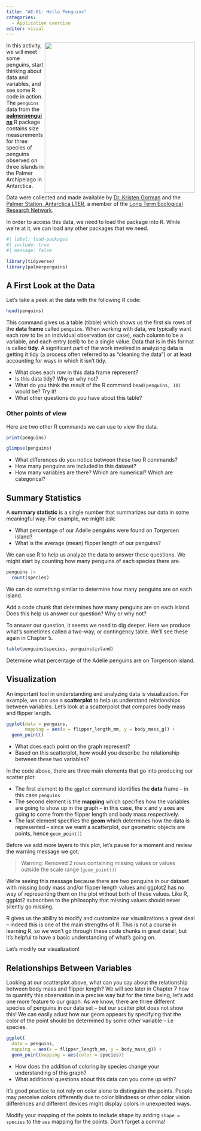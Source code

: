 ```yaml
---
title: "AE-01: Hello Penguins"
categories: 
  - Application exercise
editor: visual
---
```


![](https://raw.githubusercontent.com/quarto-dev/quarto-web/main/docs/get-started/hello/rstudio/lter_penguins.png){style="float:right;" fig-alt="Illustration of three species of Palmer Archipelago penguins: Chinstrap, Gentoo, and Adelie. Artwork by @allison_horst." width="401"}

In this activity, we will meet some penguins, start thinking about data and variables, and see some R code in action. The `penguins` data from the [**palmerpenguins**](https://allisonhorst.github.io/palmerpenguins "palmerpenguins R package") R package contains size measurements for three species of penguins observed on three islands in the Palmer Archipelago in Antarctica.

Data were collected and made available by [Dr. Kristen Gorman](https://www.uaf.edu/cfos/people/faculty/detail/kristen-gorman.php) and the [Palmer Station, Antarctica LTER](https://pallter.marine.rutgers.edu/), a member of the [Long Term Ecological Research Network](https://lternet.edu/).

In order to access this data, we need to load the package into R. While we're at it, we can load any other packages that we need.

```r
#| label: load-packages
#| include: true
#| message: false

library(tidyverse)
library(palmerpenguins)
```

## A First Look at the Data

Let's take a peek at the data with the following R code:

```r
head(penguins)
```

This command gives us a table (tibble) which shows us the first six rows of the **data frame** called `penguins`. When working with data, we typically want each row to be an individual observation (or case), each column to be a variable, and each entry (cell) to be a single value. Data that is in this format is called **tidy**. A significant part of the work involved in analyzing data is getting it tidy (a process often referred to as "cleaning the data") or at least accounting for ways in which it isn't tidy.

::: {.callout-note title="Questions" icon="false"}
-   What does each row in this data frame represent?
-   Is this data tidy? Why or why not?
-   What do you think the result of the R command `head(penguins, 10)` would be? Try it!
-   What other questions do you have about this table?
:::

### Other points of view

Here are two other R commands we can use to view the data.

```r
print(penguins)
```

```r
glimpse(penguins)
```

::: {.callout-note title="Questions" icon="false"}
-   What differences do you notice between these two R commands?
-   How many penguins are included in this dataset?
-   How many variables are there? Which are numerical? Which are categorical?
:::

## Summary Statistics

A **summary statistic** is a single number that summarizes our data in some meaningful way. For example, we might ask:

-   What percentage of our Adelie penguins were found on Torgersen island?
-   What is the average (mean) flipper length of our penguins?

We can use R to help us analyze the data to answer these questions. We might start by counting how many penguins of each species there are.

```r
penguins |>
  count(species)
```

We can do something similar to determine how many penguins are on each island.

::: {.callout-note title="Try It!" icon="false"}
Add a code chunk that determines how many penguins are on each island. Does this help us answer our question? Why or why not?
:::

To answer our question, it seems we need to dig deeper. Here we produce what's sometimes called a two-way, or contingency table. We'll see these again in Chapter 5.

```r
table(penguins$species, penguins$island)
```

::: {.callout-note title="Task" icon="false"}
Determine what percentage of the Adelie penguins are on Torgenson island.
:::

## Visualization

An important tool in understanding and analyzing data is visualization. For example, we can use a **scatterplot** to help us understand relationships between variables. Let's look at a scatterpolot that compares body mass and flipper length.

```r
ggplot(data = penguins, 
       mapping = aes(x = flipper_length_mm, y = body_mass_g)) +
  geom_point()

```

::: {.callout-note title="Questions" icon="false"}
-   What does each point on the graph represent?
-   Based on this scatterplot, how would you describe the relationship between these two variables?
:::

::: {.callout-note title="Code Explanation" collapse="true"}
In the code above, there are three main elements that go into producing our scatter plot:

-   The first element to the `ggplot` command identifies the **data** frame -- in this case `penguins`
-   The second element is the **mapping** which specifies how the variables are going to show up in the graph -- in this case, the x and y axes are going to come from the flipper length and body mass respectively.
-   The last element specifies the **geom** which determines how the data is represented -- since we want a scatterplot, our geometric objects are points, hence `geom_point()`

Before we add more layers to this plot, let’s pause for a moment and review the warning message we got:

> Warning: Removed 2 rows containing missing values or values outside the scale range (`geom_point()`)

We’re seeing this message because there are two penguins in our dataset with missing body mass and/or flipper length values and ggplot2 has no way of representing them on the plot without both of these values. Like R, ggplot2 subscribes to the philosophy that missing values should never silently go missing.
:::

R gives us the ability to modify and customize our visualizations a great deal -- indeed this is one of the main strengths of R. This is not a course in learning R, so we won't go through these code chunks in great detail, but it's helpful to have a basic understanding of what's going on.

Let's modify our visualization!

## Relationships Between Variables

Looking at our scatterplot above, what can you say about the relationship between body mass and flipper length? We will see later in Chapter 7 how to quantify this observation in a precise way but for the time being, let's add one more feature to our graph. As we know, there are three different species of penguins in our data set -- but our scatter plot does not show this! We can easily adust how our geom appears by specifying that the color of the point should be determined by some other variable -- i.e species.

```r
ggplot(
  data = penguins,
  mapping = aes(x = flipper_length_mm, y = body_mass_g)) +
  geom_point(mapping = aes(color = species))
```

::: {.callout-note title="Questions" icon="false"}
-   How does the addition of coloring by species change your understanding of this graph?
-   What additional questions about this data can you come up with?
:::

It's good practice to not rely on color alone to distinguish the points. People may perceive colors differently due to color blindness or other color vision differences and different devices might display colors in unexpected ways.

::: {.callout-note icon="false" title="Try it!"}
Modify your mapping of the points to include shape by adding `shape = species` to the `aes` mapping for the points. Don't forget a comma!
:::
